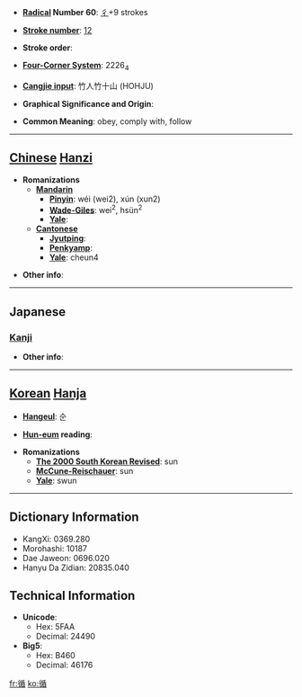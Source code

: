 * '''[[Wiktionary:Chinese radical index| Radical]] Number 60''': [[Wiktionary:Chinese radical index 彳|彳]]+9 strokes

* '''[[Wiktionary:Chinese total strokes index|Stroke number]]''': [[Wiktionary:Chinese total strokes index 12|12]]

* '''Stroke order''': 

* '''[[Wiktionary:Chinese four corner index|Four-Corner System]]''': 2226<sub>4</sub>

* '''[[Wiktionary:Chinese Cangjie index|Cangjie input]]''': 竹人竹十山 (HOHJU)

* '''Graphical Significance and Origin''': 

* '''Common Meaning''': obey, comply with, follow

----

== [[Chinese]] [[Hanzi]] ==

* '''Romanizations'''
** '''[[Mandarin]]'''
*** '''[[Pinyin]]''': wéi (wei2), xún (xun2)
*** '''[[Wade-Giles]]''': wei<sup>2</sup>, hsün<sup>2</sup>
*** '''[[Yale]]''': 
** '''[[Cantonese]]'''
*** '''[[Jyutping]]''':
*** '''[[Penkyamp]]''': 
*** '''[[Yale]]''': cheun4

* '''Other info''': 

----

==Japanese==
===[[Kanji]]===
{{kanji|on readings=[[じゅん]] (jun)
|kun readings=[[したがう]] (shitagau)
}}

* '''Other info''':  

----

== [[Korean]] [[Hanja]] ==

* '''[[Hangeul]]''': 순

* '''[[Hun-eum]] reading''': 

* '''Romanizations'''
** '''[[The 2000 South Korean Revised Romanization|The 2000 South Korean Revised]]''': sun
** '''[[McCune-Reischauer]]''': sun
** '''[[Yale]]''': swun

----

== Dictionary Information ==

* KangXi: 0369.280
* Morohashi: 10187
* Dae Jaweon: 0696.020
* Hanyu Da Zidian: 20835.040

== Technical Information ==

* '''Unicode''':
** Hex: 5FAA
** Decimal: 24490
* '''Big5''':
** Hex: B460
** Decimal: 46176

[[fr:循]]
[[ko:循]]